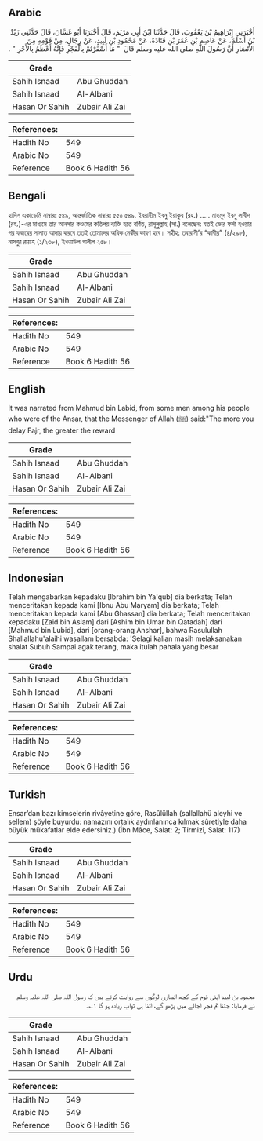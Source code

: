## Arabic


<div dir="rtl" lang="ar" style={{fontSize:'larger',backgroundColor:'#f8f9fa',padding:20}}>
أَخْبَرَنِي إِبْرَاهِيمُ بْنُ يَعْقُوبَ، قَالَ حَدَّثَنَا ابْنُ أَبِي مَرْيَمَ، قَالَ أَخْبَرَنَا أَبُو غَسَّانَ، قَالَ حَدَّثَنِي زَيْدُ بْنُ أَسْلَمَ، عَنْ عَاصِمِ بْنِ عُمَرَ بْنِ قَتَادَةَ، عَنْ مَحْمُودِ بْنِ لَبِيدٍ، عَنْ رِجَالٍ، مِنْ قَوْمِهِ مِنَ الأَنْصَارِ أَنَّ رَسُولَ اللَّهِ صلى الله عليه وسلم قَالَ ‏ "‏ مَا أَسْفَرْتُمْ بِالْفَجْرِ فَإِنَّهُ أَعْظَمُ بِالأَجْرِ ‏"‏ ‏.‏
</div>
<div style={{backgroundColor:'#f8f9fa',padding:20, marginBottom: 10}}><table> <thead> <tr> <th>Grade</th> <th></th> </tr> </thead> <tbody> <tr><td>Sahih Isnaad</td><td>Abu Ghuddah</td></tr><tr><td>Sahih Isnaad</td><td>Al-Albani</td></tr><tr><td>Hasan Or Sahih</td><td>Zubair Ali Zai</td></tr></tbody></table><table> <thead> <tr> <th>References:</th> <th></th> </tr> </thead> <tbody><tr><td>Hadith No</td><td>549</td></tr><tr><td>Arabic No</td><td>549</td></tr><tr><td>Reference</td><td>Book 6 Hadith 56</td></tr></tbody></table></div>

## Bengali


<div dir="ltr" lang="bn" style={{fontSize:'larger',backgroundColor:'#f8f9fa',padding:20}}>
হাদিস একাডেমি নাম্বারঃ ৫৪৯, আন্তর্জাতিক নাম্বারঃ ৫৫০ ৫৪৯. ইবরাহীম ইবনু ইয়াকুব (রহ.) ..... মাহমূদ ইবনু লাবীদ (রহ.)-এর মাধ্যমে তার আনসার কওমের কতিপয় ব্যক্তি হতে বর্ণিত, রাসূলুল্লাহ (সা.) বলেছেন: যতই ভোর ফর্সা হওয়ার পর ফজরের সালাত আদায় করবে ততই তোমাদের অধিক নেকীর কারণ হবে। সহীহ: তবারানী’র “কাবীর” (৪/২৯৮), নাসবুর রায়াহ (১/২৩৮), ইওয়াউল গালীল ২৫৮।
</div>
<div style={{backgroundColor:'#f8f9fa',padding:20, marginBottom: 10}}><table> <thead> <tr> <th>Grade</th> <th></th> </tr> </thead> <tbody> <tr><td>Sahih Isnaad</td><td>Abu Ghuddah</td></tr><tr><td>Sahih Isnaad</td><td>Al-Albani</td></tr><tr><td>Hasan Or Sahih</td><td>Zubair Ali Zai</td></tr></tbody></table><table> <thead> <tr> <th>References:</th> <th></th> </tr> </thead> <tbody><tr><td>Hadith No</td><td>549</td></tr><tr><td>Arabic No</td><td>549</td></tr><tr><td>Reference</td><td>Book 6 Hadith 56</td></tr></tbody></table></div>

## English


<div dir="ltr" lang="en" style={{fontSize:'larger',backgroundColor:'#f8f9fa',padding:20}}>
It was narrated from Mahmud bin Labid, from some men among his people who were of the Ansar, that the Messenger of Allah (ﷺ) said:"The more you delay Fajr, the greater the reward
</div>
<div style={{backgroundColor:'#f8f9fa',padding:20, marginBottom: 10}}><table> <thead> <tr> <th>Grade</th> <th></th> </tr> </thead> <tbody> <tr><td>Sahih Isnaad</td><td>Abu Ghuddah</td></tr><tr><td>Sahih Isnaad</td><td>Al-Albani</td></tr><tr><td>Hasan Or Sahih</td><td>Zubair Ali Zai</td></tr></tbody></table><table> <thead> <tr> <th>References:</th> <th></th> </tr> </thead> <tbody><tr><td>Hadith No</td><td>549</td></tr><tr><td>Arabic No</td><td>549</td></tr><tr><td>Reference</td><td>Book 6 Hadith 56</td></tr></tbody></table></div>

## Indonesian


<div dir="ltr" lang="id" style={{fontSize:'larger',backgroundColor:'#f8f9fa',padding:20}}>
Telah mengabarkan kepadaku [Ibrahim bin Ya'qub] dia berkata; Telah menceritakan kepada kami [Ibnu Abu Maryam] dia berkata; Telah menceritakan kepada kami [Abu Ghassan] dia berkata; Telah menceritakan kepadaku [Zaid bin Aslam] dari [Ashim bin Umar bin Qatadah] dari [Mahmud bin Lubid], dari [orang-orang Anshar], bahwa Rasulullah Shallallahu'alaihi wasallam bersabda: 'Selagi kalian masih melaksanakan shalat Subuh Sampai agak terang, maka itulah pahala yang besar
</div>
<div style={{backgroundColor:'#f8f9fa',padding:20, marginBottom: 10}}><table> <thead> <tr> <th>Grade</th> <th></th> </tr> </thead> <tbody> <tr><td>Sahih Isnaad</td><td>Abu Ghuddah</td></tr><tr><td>Sahih Isnaad</td><td>Al-Albani</td></tr><tr><td>Hasan Or Sahih</td><td>Zubair Ali Zai</td></tr></tbody></table><table> <thead> <tr> <th>References:</th> <th></th> </tr> </thead> <tbody><tr><td>Hadith No</td><td>549</td></tr><tr><td>Arabic No</td><td>549</td></tr><tr><td>Reference</td><td>Book 6 Hadith 56</td></tr></tbody></table></div>

## Turkish


<div dir="ltr" lang="tr" style={{fontSize:'larger',backgroundColor:'#f8f9fa',padding:20}}>
Ensar’dan bazı kimselerin rivâyetine göre, Rasûlüllah (sallallahü aleyhi ve sellem) şöyle buyurdu: namazını ortalık aydınlanınca kılmak sûretiyle daha büyük mükafatlar elde edersiniz.) (İbn Mâce, Salat: 2; Tirmizî, Salat: 117)
</div>
<div style={{backgroundColor:'#f8f9fa',padding:20, marginBottom: 10}}><table> <thead> <tr> <th>Grade</th> <th></th> </tr> </thead> <tbody> <tr><td>Sahih Isnaad</td><td>Abu Ghuddah</td></tr><tr><td>Sahih Isnaad</td><td>Al-Albani</td></tr><tr><td>Hasan Or Sahih</td><td>Zubair Ali Zai</td></tr></tbody></table><table> <thead> <tr> <th>References:</th> <th></th> </tr> </thead> <tbody><tr><td>Hadith No</td><td>549</td></tr><tr><td>Arabic No</td><td>549</td></tr><tr><td>Reference</td><td>Book 6 Hadith 56</td></tr></tbody></table></div>

## Urdu


<div dir="rtl" lang="ur" style={{fontSize:'larger',backgroundColor:'#f8f9fa',padding:20}}>
محمود بن لبید اپنی قوم کے کچھ انصاری لوگوں سے روایت کرتے ہیں کہ رسول اللہ صلی اللہ علیہ وسلم نے فرمایا: جتنا تم فجر اجالے میں پڑھو گے، اتنا ہی ثواب زیادہ ہو گا ۱؎۔
</div>
<div style={{backgroundColor:'#f8f9fa',padding:20, marginBottom: 10}}><table> <thead> <tr> <th>Grade</th> <th></th> </tr> </thead> <tbody> <tr><td>Sahih Isnaad</td><td>Abu Ghuddah</td></tr><tr><td>Sahih Isnaad</td><td>Al-Albani</td></tr><tr><td>Hasan Or Sahih</td><td>Zubair Ali Zai</td></tr></tbody></table><table> <thead> <tr> <th>References:</th> <th></th> </tr> </thead> <tbody><tr><td>Hadith No</td><td>549</td></tr><tr><td>Arabic No</td><td>549</td></tr><tr><td>Reference</td><td>Book 6 Hadith 56</td></tr></tbody></table></div>